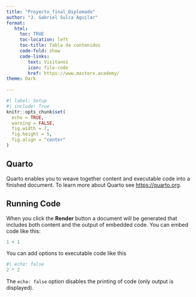 ```yaml
---
title: "Proyecto_final_Diplomado"
author: "J. Gabriel Sulca Aguilar"
format: 
   html:
     toc: TRUE
     toc-location: left
     toc-title: Tabla de contenidos
     code-fold: show
     code-links:
        text: Visitanos
        icon: file-code
        href: https://www.masterx.academy/
theme: Dark
     
---
```



```r
#| label: Setup
#| include: True
knitr::opts_chunk$set(
  echo = TRUE,
  warning = FALSE,
  fig.width = 7,
  fig.height = 5,
  fig.align = "center"
)

```


## Quarto

Quarto enables you to weave together content and executable code into a finished document. To learn more about Quarto see <https://quarto.org>.

## Running Code

When you click the **Render** button a document will be generated that includes both content and the output of embedded code. You can embed code like this:

```r
1 + 1
```

You can add options to executable code like this 

```r
#| echo: false
2 * 2
```

The `echo: false` option disables the printing of code (only output is displayed).
